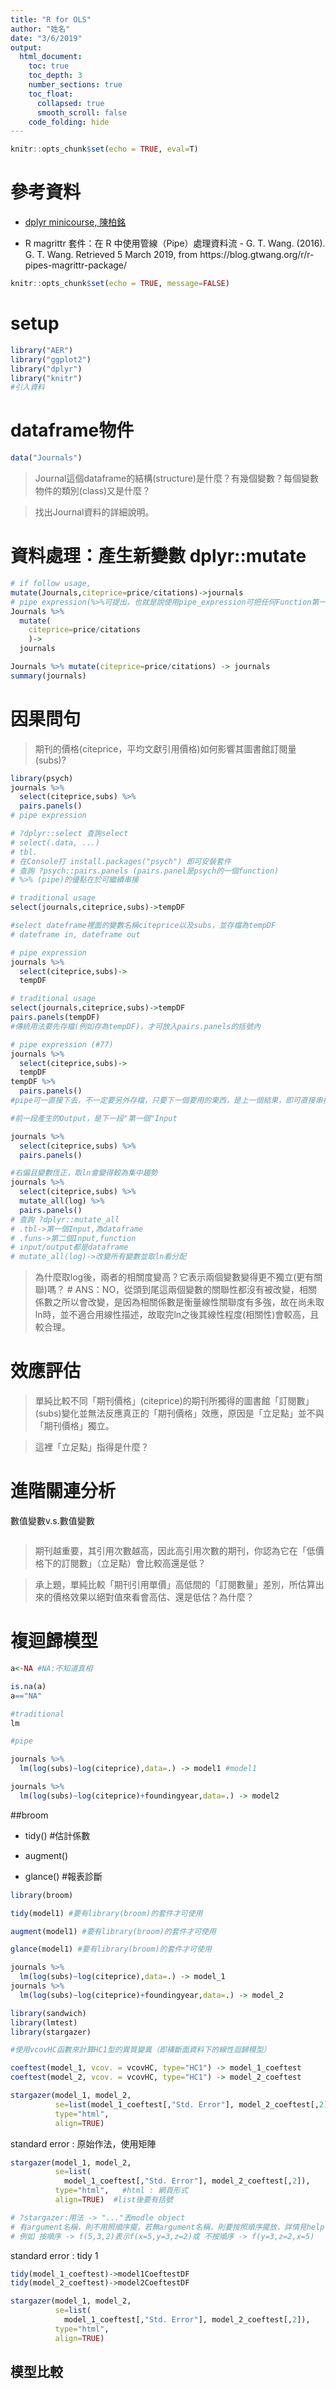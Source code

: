 ```yaml
---
title: "R for OLS"
author: "姓名"
date: "3/6/2019"
output: 
  html_document: 
    toc: true
    toc_depth: 3
    number_sections: true
    toc_float:
      collapsed: true
      smooth_scroll: false
    code_folding: hide
---
```


```r
knitr::opts_chunk$set(echo = TRUE, eval=T)
```

# 參考資料

  * [dplyr minicourse, 陳柏銘](https://bookdown.org/PoMingChen/Dplyr_minicourse/)
  
  * R magrittr 套件：在 R 中使用管線（Pipe）處理資料流 - G. T. Wang. (2016). G. T. Wang. Retrieved 5 March 2019, from https://blog.gtwang.org/r/r-pipes-magrittr-package/

```r
knitr::opts_chunk$set(echo = TRUE, message=FALSE)
```


# setup

```r
library("AER")
library("ggplot2")
library("dplyr")
library("knitr")
#引入資料
```


# dataframe物件


```r
data("Journals")
```


> Journal這個dataframe的結構(structure)是什麼？有幾個變數？每個變數物件的類別(class)又是什麼？

> 找出Journal資料的詳細說明。


# 資料處理：產生新變數 dplyr::mutate

```r
# if follow usage,
mutate(Journals,citeprice=price/citations)->journals
# pipe expression(%>%可提出，也就是說使用pipe_expression可把任何Function第一個Input(Journals)拿出放在前面),
Journals %>% 
  mutate(
    citeprice=price/citations
    )->
  journals
```

```r
Journals %>% mutate(citeprice=price/citations) -> journals
summary(journals)
```

# 因果問句

> 期刊的價格(citeprice，平均文獻引用價格)如何影響其圖書館訂閱量(subs)? 

```r
library(psych)
journals %>% 
  select(citeprice,subs) %>%
  pairs.panels()
# pipe expression

# ?dplyr::select 查詢select
# select(.data, ...)
# tbl.
# 在Console打 install.packages("psych") 即可安裝套件
# 查詢 ?psych::pairs.panels (pairs.panel是psych的一個function)
# %>% (pipe)的優點在於可繼續串接
```

```r
# traditional usage
select(journals,citeprice,subs)->tempDF

#select dateframe裡面的變數名稱citeprice以及subs，並存檔為tempDF
# dateframe in, dateframe out

# pipe expression
journals %>%
  select(citeprice,subs)->
  tempDF
```

```r
# traditional usage
select(journals,citeprice,subs)->tempDF
pairs.panels(tempDF)
#傳統用法要先存檔(例如存為tempDF)，才可放入pairs.panels的括號內
```

```r
# pipe expression (#77)
journals %>%
  select(citeprice,subs)->
  tempDF
tempDF %>%
  pairs.panels()
#pipe可一直接下去，不一定要另外存檔，只要下一個要用的東西，是上一個結果，即可直接串接

#前一段產生的Output，是下一段"第一個"Input
```

```r
journals %>% 
  select(citeprice,subs) %>%
  pairs.panels()
```

```r
#右偏且變數恆正，取ln會變得較為集中趨勢
journals %>% 
  select(citeprice,subs) %>%
  mutate_all(log) %>%
  pairs.panels()
# 查詢 ?dplyr::mutate_all
# .tbl->第一個Input,為dataframe
# .funs->第二個Input,function
# input/output都是dataframe
# mutate_all(log)->改變所有變數並取ln看分配
```


> 為什麼取log後，兩者的相關度變高？它表示兩個變數變得更不獨立(更有關聯)嗎？
# ANS：NO，從頭到尾這兩個變數的關聯性都沒有被改變，相關係數之所以會改變，是因為相關係數是衡量線性關聯度有多強，故在尚未取ln時，並不適合用線性描述，故取完ln之後其線性程度(相關性)會較高，且較合理。


# 效應評估

> 單純比較不同「期刊價格」(citeprice)的期刊所獨得的圖書館「訂閱數」(subs)變化並無法反應真正的「期刊價格」效應，原因是「立足點」並不與「期刊價格」獨立。

> 這裡「立足點」指得是什麼？


# 進階關連分析

數值變數v.s.數值變數

```r


```

> 期刊越重要，其引用次數越高，因此高引用次數的期刊，你認為它在「低價格下的訂閱數」（立足點）會比較高還是低？

> 承上題，單純比較「期刊引用單價」高低間的「訂閱數量」差別，所估算出來的價格效果以絕對值來看會高估、還是低估？為什麼？

# 複迴歸模型

```r
a<-NA #NA:不知道真相
```

```r
is.na(a)
a=="NA"
```

```r
#traditional
lm

#pipe

journals %>% 
  lm(log(subs)~log(citeprice),data=.) -> model1 #model1

journals %>%
  lm(log(subs)~log(citeprice)+foundingyear,data=.) -> model2
```

##broom

 * tidy() #估計係數
 
 * augment()
  
 * glance() #報表診斷

```r
library(broom)
```

```r
tidy(model1) #要有library(broom)的套件才可使用
```

```r
augment(model1) #要有library(broom)的套件才可使用
```

```r
glance(model1) #要有library(broom)的套件才可使用
```

```r
journals %>% 
  lm(log(subs)~log(citeprice),data=.) -> model_1
journals %>%
  lm(log(subs)~log(citeprice)+foundingyear,data=.) -> model_2

library(sandwich)
library(lmtest)
library(stargazer)

#使用vcovHC函數來計算HC1型的異質變異（即橫斷面資料下的線性迴歸模型）

coeftest(model_1, vcov. = vcovHC, type="HC1") -> model_1_coeftest
coeftest(model_2, vcov. = vcovHC, type="HC1") -> model_2_coeftest

stargazer(model_1, model_2, 
          se=list(model_1_coeftest[,"Std. Error"], model_2_coeftest[,2]),
          type="html",
          align=TRUE)
```          


standard error : 原始作法，使用矩陣
```r
stargazer(model_1, model_2, 
          se=list(
            model_1_coeftest[,"Std. Error"], model_2_coeftest[,2]),
          type="html",   #html : 網頁形式
          align=TRUE)  #list後要有括號  

# ?stargazer:用法 -> "..."丟modle object
# 有argument名稱，則不用照順序擺，若無argument名稱，則要按照順序擺放，詳情見help
# 例如 按順序 -> f(5,3,2)表示f(x=5,y=3,z=2)或 不按順序 -> f(y=3,z=2,x=5)
```

standard error : tidy 1
```r
tidy(model_1_coeftest)->model1CoeftestDF
tidy(model_2_coeftest)->model2CoeftestDF
```

```r
stargazer(model_1, model_2, 
          se=list(
            model_1_coeftest[,"Std. Error"], model_2_coeftest[,2]),
          type="html",
          align=TRUE)
```

## 模型比較

```r

```
